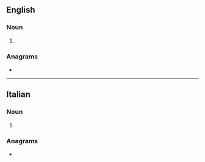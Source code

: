 ==English==

===Noun===
{{head|en|noun form}}

# {{plural of|en|metacarpus}}

===Anagrams===
* {{anagrams|en|a=aaceimprt|aptameric|picramate|piracetam}}

----

==Italian==

===Noun===
{{head|it|noun form|g=m}}

# {{plural of|it|metacarpo}}

===Anagrams===
* {{anagrams|it|a=aaceimprt|imprecata|rampicate}}